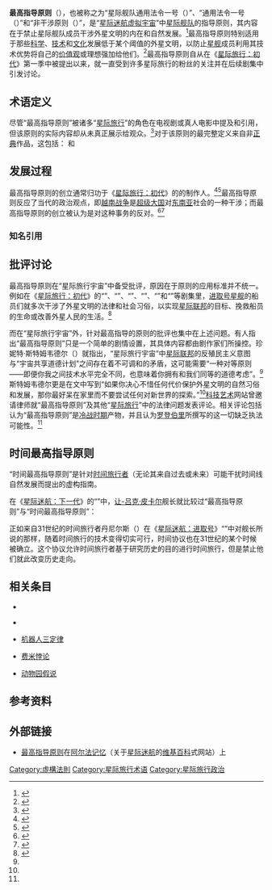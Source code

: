 {{Expand English|Prime Directive|time=2019-06-18T02:59:12+00:00}}

{{noteTA
|G1=StarTrek
}}

'''最高指导原则'''（{{Lang-en|Prime Directive}}），也被称之为“星际舰队通用法令一号（{{lang|en|Starfleet General Order 1}}）”、“通用法令一号（{{lang|en|General Order 1}}）”和“非干涉原则（{{lang|en|Non-Interference Directive}}）”，是“[[星艦奇航記|星际迷航]][[虛構世界|虚拟宇宙]]”中[[星际舰队|星际舰队]]的指导原则，其内容在于禁止星际舰队成员干涉外星文明的内在和自然发展。<ref name="Forbes">{{cite web |author1=Janet D. Stemwedel |title=The Philosophy Of Star Trek: Is The Prime Directive Ethical? |url=https://www.forbes.com/sites/janetstemwedel/2015/08/20/the-philosophy-of-star-trek-is-the-prime-directive-ethical/ |publisher=[[福布斯|福布斯]] |accessdate=2019-06-17 |archive-date=2020-11-09 |archive-url=https://web.archive.org/web/20201109042736/https://www.forbes.com/sites/janetstemwedel/2015/08/20/the-philosophy-of-star-trek-is-the-prime-directive-ethical/ |dead-url=no }}</ref>最高指导原则特别适用于那些[[科学|科学]]、[[技术|技术]]和[[文化|文化]]发展低于某个阈值的外星文明，以防止[[星舰|星舰]]成员利用其技术优势将自己的[[价值观|价值观]]或理想强加给他们。<ref>{{cite journal |author1=Richard J. Peltz |title=On a Wagon Train to Afghanistan: Limitations on Star Trek's Prime Directive |journal=University of Arkansas at Little Rock Law Review |date=2003 |volume=25 |issue=3 |page=635 |url=https://lawrepository.ualr.edu/lawreview/vol25/iss3/6/ |accessdate=2019-06-17 |author= |archive-url=https://web.archive.org/web/20190617103823/https://lawrepository.ualr.edu/lawreview/vol25/iss3/6/ |archive-date=2019-06-17 |dead-url=yes }}</ref>最高指导原则自从在《[[星際爭霸戰|星际旅行：初代]]》第一季中被提出以来，就一直受到许多星际旅行的粉丝的关注并在后续剧集中引发讨论。

== 术语定义 ==
尽管“最高指导原则”被诸多“[[星际旅行|星际旅行]]”的角色在电视剧或真人电影中提及和引用，但该原则的实际内容却从未真正展示给观众。<ref name="Fariver">{{cite web |author1=Cyrus Farivar |title=Why Star Trek’s Prime Directive could never be enforced |url=https://arstechnica.com/tech-policy/2016/09/why-star-treks-prime-directive-could-never-be-enforced/ |publisher=[[Ars_Technica|科技艺术]] |accessdate=2019-06-17 |archive-date=2021-03-05 |archive-url=https://web.archive.org/web/20210305230038/https://arstechnica.com/tech-policy/2016/09/why-star-treks-prime-directive-could-never-be-enforced/ |dead-url=no }}</ref>对于该原则的最完整定义来自非[[星际旅行正典|正典]]作品，这包括：
{{Cquote|最高指导原则禁止星际舰队人员或航天器干扰任何社会的自然发展；并强制要求星际舰队的船只和船员都是可以牺牲的，以防止违反这一原则。<ref>{{cite book |author1=Michael Okuda |author2=Denise Okuda |author3=Debbie Mirek |title=The Star Trek Encyclopedia |date=2011 |publisher=Simon and Schuster |isbn=9781451646887 |url=https://books.google.com/books?id=cbYf2l7gczUC |accessdate=2019-06-17}}</ref>}}
和
{{Cquote|每一个种族都有权在其本有的文化下进化，星际舰队的任何下属星舰或个人都不得影响外星种族进化过程、文化、制度、生活方式，影响的方式包括给予外星种族更先进的知识和科技。在拯救外星种族生命或其船只时也决不许违反最高指导原则，除非被拯救的种族已经受到了其他文明污染。最高指导原则高于其他任何原则，星际舰队下属星舰和个人必须将其视为最高原则。<ref>{{cite book |author1=Bernard E. Menke |author2=Rick D. Stuart |title=The Federation |date=1986 |publisher=McGraw-Hill |isbn=9780931787300 |url=https://books.google.com/books?id=S9_4PAAACAAJ |accessdate=2019-06-17}}</ref>}}

== 发展过程 ==
最高指导原则的创立通常归功于《[[星际旅行：初代|星际旅行：初代]]》的的制作人{{Link-en|吉恩·库恩|Gene L. Coon}}。<ref>{{cite book |author1=Edward Gross |author2=Mark A. Altman |title=The Fifty-Year Mission: The Next 25 Years: From The Next Generation to J. J. Abrams: The Complete, Uncensored, and Unauthorized Oral History of Star Trek |date=2016 |publisher=Macmillan |isbn=9781250089472 |url=https://books.google.com/books?id=wzuKCwAAQBAJ |accessdate=2019-06-17 |archive-date=2019-08-19 |archive-url=https://web.archive.org/web/20190819175412/https://books.google.com/books?id=wzuKCwAAQBAJ |dead-url=no }}</ref><ref>{{cite web |author1=Scott Collura |title=Shatner: Creator Gene Roddenberry 'Had Little to Do with Star Trek' After First 13 Episodes |url=https://www.ign.com/articles/2017/08/21/shatner-creator-gene-roddenberry-had-little-to-do-with-star-trek-after-first-13-episodes |publisher=[[IGN|IGN]] |accessdate=2019-06-17 |archive-date=2020-11-11 |archive-url=https://web.archive.org/web/20201111214011/https://www.ign.com/articles/2017/08/21/shatner-creator-gene-roddenberry-had-little-to-do-with-star-trek-after-first-13-episodes |dead-url=no }}</ref>最高指导原则反应了当代的政治观点，即[[越南战争|越南战争]]是[[超级大国|超级大国]]对[[东南亚|东南亚]]社会的一种干涉；而最高指导原则的创立被认为是对这种事务的反对。<ref>{{cite journal |author1=H. Bruce Franklin |title=Star Trek in the Vietnam Era |journal=Science Fiction Studies |date=1994-03 |volume=21 |issue=62 |url=https://www.depauw.edu/sfs/backissues/62/franklin62art.htm |accessdate=2019-06-17 |archive-date=2021-02-19 |archive-url=https://web.archive.org/web/20210219213358/https://www.depauw.edu/sfs/backissues/62/franklin62art.htm |dead-url=no }}</ref><ref>{{cite journal |author1=Patrick McCormick |title=Final frontier covers old ground |journal=U.S. Catholic |date=1996-03 |volume=61 |issue=3 |pages=46,48 |accessdate=2019-06-17}}</ref>

=== 知名引用 ===

== 批评讨论 ==
最高指导原则在“星际旅行宇宙”中备受批评，原因在于原则的应用标准并不统一。例如在《[[星际旅行：初代|星际旅行：初代]]》的“{{Link-en|星期五的孩子 (星际旅行：初代)|Friday's Child (Star Trek: The Original Series)|星期五的孩子}}”、“{{Link-en|舱外有蓝天|For the World Is Hollow and I Have Touched the Sky}}”、“{{Link-en|云空监察者|The Cloud Minders}}”、“{{Link-en|苹果的滋味 (星际旅行：初代)|The Apple (Star Trek: The Original Series)|苹果的滋味}}”、“{{Link-en|执政官回归|The Return of the Archons}}”和“{{Link-en|末日的味道|A Taste of Armageddon}}”等剧集里，[[进取号星舰|进取号星舰]]的船员们就多次干涉了外星文明的法律和社会习俗，以实现[[星际联邦|星际联邦]]的目标、挽救船员的生命或改善外星人民的生活。<ref>{{cite book |author1=Phil Farrand |title=The Nitpicker's Guide for Classic Trekkers |date=2010 |publisher=Random House Publishing Group |isbn=9780307574930 |url=https://books.google.com/books?id=021JcXoIoGUC |accessdate=2019-06-18 |archive-date=2019-08-20 |archive-url=https://web.archive.org/web/20190820041036/https://books.google.com/books?id=021JcXoIoGUC |dead-url=no }}</ref>

而在“星际旅行宇宙”外，针对最高指导的原则的批评也集中在上述问题。有人指出“最高指导原则”只是一个简单的剧情设置，其具体内容都由剧作家们所操控。珍妮特·斯特姆韦德尔（{{lang|en|Janet D. Stemwedel}}）就指出，“星际旅行宇宙”中[[星际联邦|星际联邦]]的反殖民主义意图与“宇宙共享道德计划”之间存在着不可调和的矛盾，这可能需要“一种对等原则——即便你我之间技术水平完全不同，也意味着你拥有和我们同等的道德考虑”。<ref name="Forbes" />斯特姆韦德尔更是在文中写到“如果你决心不惜任何代价保护外星文明的自然习俗和发展，那你最好呆在家里而不要尝试任何对新世界的探索。”<ref name="Forbes" />[[Ars_Technica|科技艺术]]网站曾邀请律师就“最高指导原则”及其他“[[星际旅行|星际旅行]]”中的法律问题发表评论。相关评论包括认为“最高指导原则”是[[冷战|冷战时期]]产物，并且认为[[金·羅登貝瑞|罗登伯里]]所撰写的这一切缺乏执法可能性。<ref name="Fariver" />

== 时间最高指导原则 ==
“时间最高指导原则”是针对[[时间旅行|时间旅行者]]（无论其来自过去或未来）可能干扰时间线自然发展而提出的虚构指南。

在《[[星际迷航：下一代|星际迷航：下一代]]》的“{{Link-en|时间大问题|A Matter of Time (Star Trek: The Next Generation)}}”中，[[让-吕克·皮卡尔|让-吕克·皮卡尔]]舰长就比较过“最高指导原则”与“时间最高指导原则”：
{{Cquote|当然，你应该知道“最高指导原则”，它告诉我们，我们无权干涉外星世界的自然发展。我已经发誓要维护这个原则，但我不止一次地忽视这个原则，因为我认为这是正确的做法。现在，如果你正在坚持最高指导原则在时间发展上的相似指令，那么你是否有机会因为这是正确的做法而寻找出一个例外，帮助我做出抉择？}}

正如来自31世纪的时间旅行者丹尼尔斯（{{lang|en|Daniels}}）在《[[星际迷航：进取号|星际迷航：进取号]]》“{{Link-en|冷锋 (星际迷航：进取号)|Cold Front (Star Trek: Enterprise)|冷锋}}”中对{{Link-en|乔纳森·阿切尔|Jonathan Archer}}舰长所说的那样，随着时间旅行的技术变得切实可行，时间协议也在31世纪的某个时候被确立。这个协议允许时间旅行者基于研究历史的目的进行时间旅行，但是禁止他们就此改变历史走向。

== 相关条目 ==
* {{Link-en|星际旅行的法律|Law in Star Trek}}

* {{Link-en|遥远的地球之歌|The Songs of Distant Earth}}

* [[机器人三定律|机器人三定律]]

* [[费米悖论|费米悖论]]

* [[动物园假说|动物园假说]]

== 参考资料 ==
{{Reflist}}

== 外部链接 ==
* [https://web.archive.org/web/20190614181019/https://memory-alpha.fandom.com/wiki/Prime_Directive 最高指导原则]在[[阿尔法记忆|阿尔法记忆]]（关于[[星际迷航|星际迷航]]的[[维基百科|维基百科]]式网站）上{{en}}

{{星际旅行}}
{{Portal bar|电视剧|法律|太空}}

{{DEFAULTSORT:Prime, Directive}}

[[Category:虛構法則|Category:虛構法則]]
[[Category:星际旅行术语|Category:星际旅行术语]]
[[Category:星际旅行政治|Category:星际旅行政治]]
